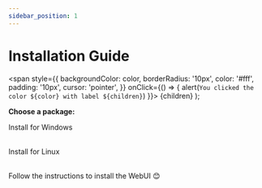 ```yaml
---
sidebar_position: 1
---
```


# Installation Guide

  <span
    style={{
      backgroundColor: color,
      borderRadius: '10px',
      color: '#fff',
      padding: '10px',
      cursor: 'pointer',
    }}
    onClick={() => {
      alert(`You clicked the color ${color} with label ${children}`)
    }}>
    {children}
  </span>
);

**Choose a package:**

<Highlight color="#25c2a0">Install for Windows</Highlight> <br /><br />

<Highlight color="#1877F2">Install for Linux</Highlight> <br /><br />

Follow the instructions to install the WebUI 😊